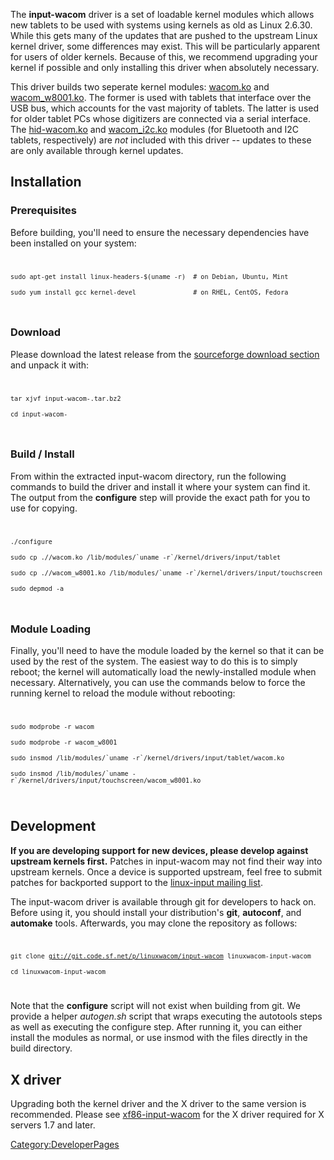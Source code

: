 The '''input-wacom''' driver is a set of loadable kernel modules which allows new tablets to be used with systems using kernels as old as Linux 2.6.30. While this gets many of the updates that are pushed to the upstream Linux kernel driver, some differences may exist. This will be particularly apparent for users of older kernels. Because of this, we recommend upgrading your kernel if possible and only installing this driver when absolutely necessary.

This driver builds two seperate kernel modules: [[wacom.ko]] and [[wacom_w8001.ko]]. The former is used with tablets that interface over the USB bus, which accounts for the vast majority of tablets. The latter is used for older tablet PCs whose digitizers are connected via a serial interface. The [[hid-wacom.ko]] and [[wacom_i2c.ko]] modules (for Bluetooth and I2C tablets, respectively) are ''not'' included with this driver -- updates to these are only available through kernel updates.

== Installation ==
=== Prerequisites ===
Before building, you'll need to ensure the necessary dependencies have been installed on your system:

<code>
 sudo apt-get install linux-headers-$(uname -r)  # on Debian, Ubuntu, Mint
 sudo yum install gcc kernel-devel               # on RHEL, CentOS, Fedora
</code>

=== Download ===
Please download the latest release from the [https://sourceforge.net/projects/linuxwacom/files/xf86-input-wacom/input-wacom/ sourceforge download section] and unpack it with:

<code>
 tar xjvf input-wacom-<version number>.tar.bz2
 cd input-wacom-<version number>
</code>

=== Build / Install ===
From within the extracted input-wacom directory, run the following commands to build the driver and install it where your system can find it. The output from the '''configure''' step will provide the exact path for you to use for copying.

<code>
 ./configure
 sudo cp ./<kernel version>/wacom.ko /lib/modules/`uname -r`/kernel/drivers/input/tablet
 sudo cp ./<kernel version>/wacom_w8001.ko /lib/modules/`uname -r`/kernel/drivers/input/touchscreen
 sudo depmod -a
</code>

=== Module Loading ===
Finally, you'll need to have the module loaded by the kernel so that it can be used by the rest of the system. The easiest way to do this is to simply reboot; the kernel will automatically load the newly-installed module when necessary. Alternatively, you can use the commands below to force the running kernel to reload the module without rebooting:

<code>
 sudo modprobe -r wacom
 sudo modprobe -r wacom_w8001
 sudo insmod /lib/modules/`uname -r`/kernel/drivers/input/tablet/wacom.ko
 sudo insmod /lib/modules/`uname -r`/kernel/drivers/input/touchscreen/wacom_w8001.ko
</code>

== Development ==
'''If you are developing support for new devices, please develop against upstream kernels first.''' Patches in input-wacom may not find their way into upstream kernels. Once a device is supported upstream, feel free to submit patches for backported support to the [https://patchwork.kernel.org/project/linux-input/ linux-input mailing list].

The input-wacom driver is available through git for developers to hack on. Before using it, you should install your distribution's '''git''', '''autoconf''', and '''automake''' tools. Afterwards, you may clone the repository as follows:

<code>
 git clone git://git.code.sf.net/p/linuxwacom/input-wacom linuxwacom-input-wacom
 cd linuxwacom-input-wacom
</code>

Note that the '''configure''' script will not exist when building from git. We provide a helper ''autogen.sh'' script that wraps executing the autotools steps as well as executing the configure step. After running it, you can either install the modules as normal, or use insmod with the files directly in the build directory.

== X driver ==
Upgrading both the kernel driver and the X driver to the same version is recommended. Please see [[xf86-input-wacom]] for the X driver required for X servers 1.7 and later.

[[Category:DeveloperPages]]